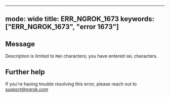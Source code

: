 
---
mode: wide
title: ERR_NGROK_1673
keywords: ["ERR_NGROK_1673", "error 1673"]
---

## Message
Description is limited to `MAX` characters; you have entered `VAL` characters.




## Further help
If you're having trouble resolving this error, please reach out to [support@ngrok.com](mailto:support@ngrok.com?subject=Help%20with%20ERR_NGROK_1673)

